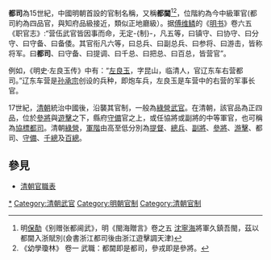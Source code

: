 '''都司'''為15世紀，中國明朝首設的官制名稱，又稱'''都閫'''<ref>明[[保勣|保勣]]《别赠张都阃武》，明《閩海贈言》卷之五 [[沈有容|沈寧海]]將軍久鎮吾閩，茲以都閫入浙賦別(僉書浙江都司後由浙江遊擊調天津)</ref><ref>《幼學瓊林》 卷一 武職：都閫即是都司，參戎即是參將。</ref>，位階約為今中級軍官(都司約為四品官，與知府品級接近，類似正地廳級）。据[[傅维鳞|傅维鳞]]的《[[明書|明书]]》卷六五《职官志》:“营伍武官皆因事而命，无定-{制}-，凡五等，曰镇守、曰协守、曰分守、曰守备、曰备倭。其官衔凡六等，曰总兵、曰副总兵、曰参将、曰游击，皆称将军。曰'''都司'''、曰守备、曰提调、曰千总、曰把总、曰百总，皆营官”。

例如，《明史·左良玉传》中有：“[[左良玉|左良玉]]，字昆山，临清人，官辽东车右营都司。”辽东车营是[[孙承宗|孙承宗]]创设的兵种，即炮车兵，左良玉是车营中的右营的军事长官。

17世紀，[[清朝|清朝]]統治中國後，沿襲其官制，一般為[[綠營|綠營]][[武官|武官]]。在清朝，該官品為正四品，位於[[參將|參將]]與[[遊擊|遊擊]]之下，縣府[[守備|守備]]官之上，或任協將或副將的中等軍官，也可稱為[[協標都司|協標都司]]。清朝[[綠營|綠營]]，[[軍階|軍階]]由高至低分別為[[提督總兵官|提督]]、[[總兵|總兵]]、[[副將|副將]]、[[參將|參將]]、[[游擊官|游擊]]、都司、[[守備|守備]]、[[千總|千總]]及[[百總|百總]]。

==參見==
*[[清朝官職表|清朝官職表]]

[[Category:明朝都司|*]]
[[Category:清朝武官|Category:清朝武官]]
[[Category:明朝官制|Category:明朝官制]]
[[Category:清朝官制|Category:清朝官制]]


{{Government-official-hist-stub}}